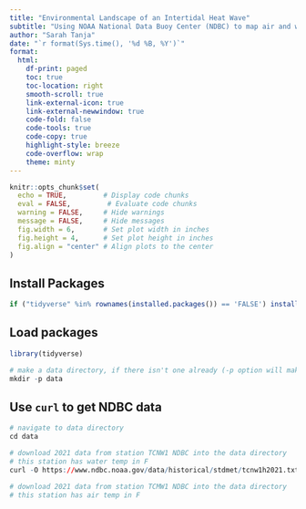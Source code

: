 ```yaml
---
title: "Environmental Landscape of an Intertidal Heat Wave"
subtitle: "Using NOAA National Data Buoy Center (NDBC) to map air and water temperatures in Commencement Bay, Tacoma, WA, during the June 2021 Puget Sound heat wave"
author: "Sarah Tanja"
date: "`r format(Sys.time(), '%d %B, %Y')`"  
format:
  html:
    df-print: paged
    toc: true
    toc-location: right
    smooth-scroll: true
    link-external-icon: true
    link-external-newwindow: true
    code-fold: false
    code-tools: true
    code-copy: true
    highlight-style: breeze
    code-overflow: wrap
    theme: minty
---
```


```r

knitr::opts_chunk$set(
  echo = TRUE,         # Display code chunks
  eval = FALSE,         # Evaluate code chunks
  warning = FALSE,     # Hide warnings
  message = FALSE,     # Hide messages
  fig.width = 6,       # Set plot width in inches
  fig.height = 4,      # Set plot height in inches
  fig.align = "center" # Align plots to the center
)
```



## Install Packages

```r

if ("tidyverse" %in% rownames(installed.packages()) == 'FALSE') install.packages('tidyverse')
```

## Load packages

```r
library(tidyverse)
```

```r
# make a data directory, if there isn't one already (-p option will make one only if it isn't already there, otherwise it will do nothing)
mkdir -p data
```


## Use `curl` to get NDBC data
```r
# navigate to data directory
cd data

# download 2021 data from station TCNW1 NDBC into the data directory
# this station has water temp in F
curl -O https://www.ndbc.noaa.gov/data/historical/stdmet/tcnw1h2021.txt.gz 

# download 2021 data from station TCMW1 NDBC into the data directory
# this station has air temp in F

```




